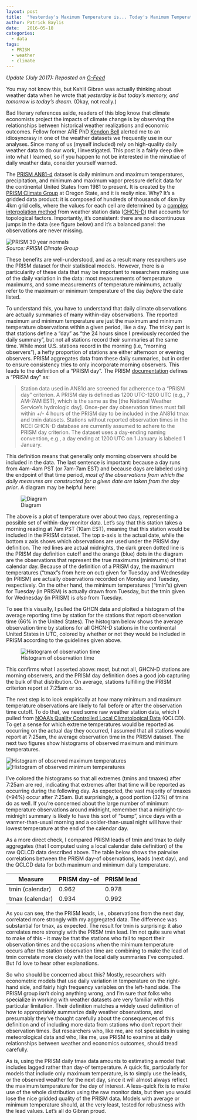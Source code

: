 ```yaml
---
layout: post
title:  "Yesterday's Maximum Temperature is... Today's Maximum Temperature?"
author: Patrick Baylis
date:   2016-05-18
categories: 
  - data
tags:
  - PRISM
  - weather
  - climate
---
```


_Update (July 2017): Reposted on [G-Feed](http://www.g-feed.com/2017/07/yesterdays-maximum-temperature-is.html)_

You may not know this, but Kahlil Gibran was actually thinking about weather data when he wrote that *yesterday is but today's memory, and tomorrow is today's dream.* (Okay, not really.)

Bad literary references aside, readers of this blog know that climate economists project the impacts of climate change is by observing the relationships between historical weather realizations and economic outcomes. Fellow former ARE PhD [Kendon Bell](http://globalpolicy.science/kendon-bell/) alerted me to an idiosyncrasy in one of the weather datasets we frequently use in our analyses. Since many of us (myself included) rely on high-quality daily weather data to do our work, I investigated. This post is a fairly deep dive into what I learned, so if you happen to not be interested in the minutiae of daily weather data, consider yourself warned.

The [PRISM AN81-d](http://www.prism.oregonstate.edu/documents/PRISM_datasets.pdf) dataset is daily minimum and maximum temperatures, precipitation, and minimum and maximum vapor pressure deficit data for the continental United States from 1981 to present. It is created by the [PRISM Climate Group](http://www.prism.oregonstate.edu/) at Oregon State, and it is *really* nice. Why? It's a gridded data product: it is composed of hundreds of thousands of 4km by 4km grid cells, where the values for each cell are determined by a [complex interpolation method](http://www.prism.oregonstate.edu/documents/Daly2008_PhysiographicMapping_IntJnlClim.pdf) from weather station data ([GHCN-D](https://data.noaa.gov/dataset/global-historical-climatology-network-daily-ghcn-daily-version-3)) that accounts for topological factors. Importantly, it's consistent: there are no discontinuous jumps in the data (see figure below) and it's a balanced panel: the observations are never missing.

![PRISM 30 year normals](/img/tmean_gridavg.png)<br>*Source: PRISM Climate Group*

These benefits are well-understood, and as a result many researchers use the PRISM dataset for their statistical models. However, there is a particularity of these data that may be important to researchers making use of the daily variation in the data: most measurements of temperature maximums, and some measurements of temperature minimums, actually refer to the maximum or minimum temperature of the day *before* the date listed.

To understand this, you have to understand that daily climate observations are actually summaries of many within-day observations. The reported maximum and minimum temperature are just the maximum and minimum temperature observations within a given period, like a day. The tricky part is that stations define a "day" as "the 24 hours since I previously recorded the daily summary", but not all stations record their summaries at the same time. While most U.S. stations record in the morning (i.e, "morning observers"), a hefty proportion of stations are either afternoon or evening observers. PRISM aggregates data from these daily summaries, but in order to ensure consistency tries to only incorporate morning observers. This leads to the definition of a "PRISM day". The PRISM [documentation](http://prism.nacse.org/documents/PRISM_datasets.pdf) defines a "PRISM day" as:

> Station data used in AN81d are screened for adherence to a “PRISM day” criterion.  A PRISM day is defined as 1200 UTC-1200 UTC (e.g., 7 AM-7AM EST), which is the same as the [the National Weather Service’s hydrologic day].  Once-per day observation times must fall within +/- 4 hours of the PRISM day to be included in the AN81d tmax and tmin datasets.  Stations without reported observation times in the NCEI GHCN-D database are currently assumed to adhere to the PRISM day criterion.  The dataset uses a day-ending naming convention, e.g., a day ending at 1200 UTC on 1 January is labeled 1 January.

This definition means that generally only morning observers should be included in the data. The last sentence is important: because a day runs from 4am-4am PST (or 7am-7am EST) and because days are labeled using the endpoint of that time period, *most of the observations from which the daily measures are constructed for a given date are taken from the day prior*. A diagram may be helpful here:

![Diagram](/img/prism_dates_example.png)

The above is a plot of temperature over about two days, representing a possible set of within-day monitor data. Let's say that this station takes a morning reading at 7am PST (10am EST), meaning that this station would be included in the PRISM dataset. The top x-axis is the actual date, while the bottom x axis shows which observations are used under the PRISM day definition. The red lines are actual midnights, the dark green dotted line is the PRISM day definition cutoff and the orange (blue) dots in the diagram are the observations that represent the true maximums (minimums) of that calendar day. Because of the definition of a PRISM day, the maximum temperatures ("tmax"s from here on out) given for Tuesday and Wednesday (in PRISM) are actually observations recorded on Monday and Tuesday, respectively. On the other hand, the minimum temperatures ("tmin"s) given for Tuesday (in PRISM) is actually drawn from Tuesday, but the tmin given for Wednesday (in PRISM) is *also* from Tuesday.

To see this visually, I pulled the GHCN data and plotted a histogram of the average reporting time by station for the stations that report observation time (66% in the United States). The histogram below shows the average observation time by stations for all GHCN-D stations in the continental United States in UTC, colored by whether or not they would be included in PRISM according to the guidelines given above.

![Histogram of observation time](/img/obs_time_hist.png)

This confirms what I asserted above: most, but not all, GHCN-D stations are morning observers, and the PRISM day definition does a good job capturing the bulk of that distribution. On average, stations fulfilling the PRISM criterion report at 7:25am or so.

The next step is to look empirically at how many minimum and maximum temperature observations are likely to fall before or after the observation time cutoff. To do that, we need some raw weather station data, which I pulled from [NOAA's Quality Controlled Local Climatological Data](https://www.ncdc.noaa.gov/data-access/land-based-station-data/land-based-datasets/quality-controlled-local-climatological-data-qclcd) (QCLCD). To get a sense for which extreme temperatures would be reported as occurring on the actual day they occurred, I assumed that all stations would report at 7:25am, the average observation time in the PRISM dataset. The next two figures show histograms of observed maximum and minimum temperatures.

![Histogram of observed maximum temperatures](/img/max_temp_hist.png) ![Histogram of observed minimum temperatures](/img/min_temp_hist.png)

I've colored the histograms so that all extremes (tmins and tmaxes) after 7:25am are red, indicating that extremes after that time will be reported as occurring during the following day. As expected, the vast majority of tmaxes (>94%) occur after 7:25am. But surprisingly, a good portion (32%) of tmins do as well. If you're concerned about the large number of minimum temperature observations around midnight, remember that a midnight-to-midnight summary is likely to have this sort of "bump", since days with a warmer-than-usual morning and a colder-than-usual night will have their lowest temperature at the end of the calendar day.

As a more direct check, I compared PRISM leads of tmin and tmax to daily aggregates (that I computed using a local calendar date definition) of the raw QCLCD data described above. The table below shows the pairwise correlations between the PRISM day-of observations, leads (next day), and the QCLCD data for both maximum and minimum daily temperature.

Measure | PRISM day-of        | PRISM lead |
--------------------|------------|------
tmin (calendar) | 0.962      | 0.978
tmax (calendar) | 0.934      | 0.992

As you can see, the the PRISM leads, i.e., observations from the next day, correlated more strongly with my aggregated data. The difference was substantial for tmax, as expected. The result for tmin is surprising: it also correlates more strongly with the PRISM tmin lead. I'm not quite sure what to make of this - it may be that the stations who fail to report their observation times and the occasions when the minimum temperature occurs after the station observation time are combining to make the lead of tmin correlate more closely with the local daily summaries I've computed. But I'd love to hear other explanations.

So who should be concerned about this? Mostly, researchers with econometric models that use daily variation in temperature on the right-hand side, and fairly high frequency variables on the left-hand side. The PRISM group isn't doing anything wrong, and I'm sure that folks who specialize in working with weather datasets are very familiar with this particular limitation. Their definition matches a widely used definition of how to appropriately summarize daily weather observations, and presumably they've thought carefully about the consequences of this definition and of including more data from stations who don't report their observation times. But researchers who, like me, are not specialists in using meteorological data and who, like me, use PRISM to examine at daily relationships between weather and economics outcomes, should tread carefully.

As is, using the PRISM daily tmax data amounts to estimating a model that includes lagged rather than day-of temperature. A quick fix, particularly for models that include only maximum temperature, is to simply use the leads, or the observed weather for the next day, since it will almost always reflect the maximum temperature for the day of interest. A less-quick fix is to make use of the whole distribution using the raw monitor data, but then you would lose the nice gridded quality of the PRISM data. Models with average or minimum temperature should, at the very least, tested for robustness with the lead values. Let's all do Gibran proud.
